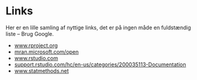 # Links {#links}
Her er en lille samling af nyttige links, det er på ingen måde en fuldstændig liste – Brug Google.

* <a href="https://www.rproject.org" target="_blank">www.rproject.org</a> 
* <a href="https://mran.microsoft.com/open" target="_blank">mran.microsoft.com/open</a> 
* <a href="https://www.rstudio.com" target="_blank">www.rstudio.com</a> 
* <a href="https://support.rstudio.com/hc/en-us/categories/200035113-Documentation" target="_blank">support.rstudio.com/hc/en-us/categories/200035113-Documentation</a>
* <a href="https://www.statmethods.net" target="_blank">www.statmethods.net</a> 



